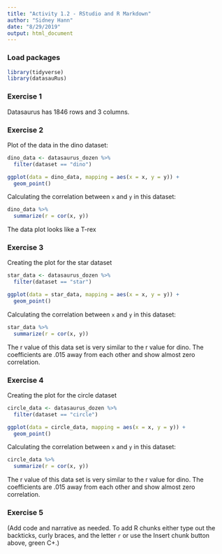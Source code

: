 ```yaml
---
title: "Activity 1.2 - RStudio and R Markdown"
author: "Sidney Hann"
date: "8/29/2019"
output: html_document
---
```


### Load packages

```r
library(tidyverse) 
library(datasauRus)
```


### Exercise 1

Datasaurus has 1846 rows and 3 columns.

### Exercise 2

Plot of the data in the dino dataset:

```r
dino_data <- datasaurus_dozen %>%
  filter(dataset == "dino")

ggplot(data = dino_data, mapping = aes(x = x, y = y)) +
  geom_point()

```

Calculating the correlation between `x` and `y` in this dataset:

```r
dino_data %>%
  summarize(r = cor(x, y))
```

The data plot looks like a T-rex

### Exercise 3

Creating the plot for the star dataset

```r
star_data <- datasaurus_dozen %>%
  filter(dataset == "star")

ggplot(data = star_data, mapping = aes(x = x, y = y)) +
  geom_point()
```

Calculating the correlation between `x` and `y` in this dataset:

```r
star_data %>%
  summarize(r = cor(x, y))
```

The r value of this data set is very similar to the r value for dino. The coefficients are .015 away from each other and show almost zero correlation.

### Exercise 4

Creating the plot for the circle dataset

```r
circle_data <- datasaurus_dozen %>%
  filter(dataset == "circle")

ggplot(data = circle_data, mapping = aes(x = x, y = y)) +
  geom_point()
```

Calculating the correlation between `x` and `y` in this dataset:

```r
circle_data %>%
  summarize(r = cor(x, y))
```

The r value of this data set is very similar to the r value for dino. The coefficients are .015 away from each other and show almost zero correlation.

### Exercise 5

(Add code and narrative as needed. To add R chunks either type out the backticks, curly braces, and the letter `r` or use the Insert chunk button above, green C+.)
